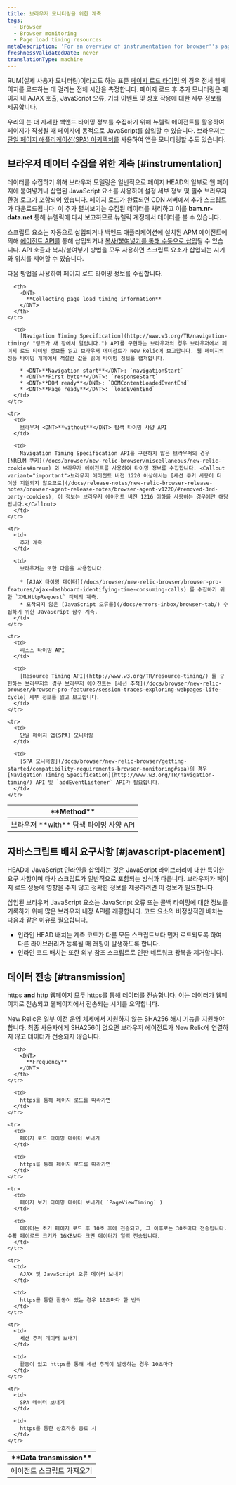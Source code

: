 ```yaml
---
title: 브라우저 모니터링을 위한 계측
tags:
  - Browser
  - Browser monitoring
  - Page load timing resources
metaDescription: 'For an overview of instrumentation for browser''s page load timing and browser monitoring features, start here.'
freshnessValidatedDate: never
translationType: machine
---
```


RUM(실제 사용자 모니터링)이라고도 하는 표준 [페이지 로드 타이밍](/docs/browser/new-relic-browser/page-load-timing/page-load-timing-process) 의 경우 전체 웹페이지를 로드하는 데 걸리는 전체 시간을 측정합니다. 페이지 로드 후 추가 모니터링은 페이지 내 AJAX 호출, JavaScript 오류, 기타 이벤트 및 상호 작용에 대한 세부 정보를 제공합니다.

우리의 <InlinePopover type="browser" />는 더 자세한 백앤드 타이밍 정보를 수집하기 위해 뉴렐릭 에이전트를 활용하여 페이지가 작성될 때 페이지에 동적으로 JavaScript를 삽입할 수 있습니다. 브라우저는 [단일 페이지 애플리케이션(SPA) 아키텍처를](/docs/browser/single-page-app-monitoring/get-started/add-apps-single-page-app-monitoring) 사용하여 앱을 모니터링할 수도 있습니다.

## 브라우저 데이터 수집을 위한 계측 [#instrumentation]

데이터를 수집하기 위해 브라우저 모델링은 일반적으로 페이지 HEAD의 일부로 웹 페이지에 붙여넣거나 삽입된 JavaScript 요소를 사용하며 설정 세부 정보 및 필수 브라우저 환경 로그가 포함되어 있습니다. 페이지 로드가 완료되면 CDN 서버에서 추가 스크립트가 다운로드됩니다. 이 추가 펼쳐보기는 수집된 데이터를 처리하고 이를 <DNT>**bam.nr-data.net**</DNT> 통해 뉴렐릭에 다시 보고하므로 뉴렐릭 계정에서 데이터를 볼 수 있습니다.

스크립트 요소는 자동으로 삽입되거나 백엔드 애플리케이션에 설치된 APM 에이전트에 의해 [에이전트 API를](/docs/browser/new-relic-browser/installation-configuration/browser-settings-ui-options-browser-monitoring#agent-instrumentation) 통해 삽입되거나 [복사/붙여넣기를 통해 수동으로 삽입](/docs/browser/new-relic-browser/installation-configuration/adding-apps-new-relic-browser#copy-paste-app)될 수 있습니다. API 호출과 복사/붙여넣기 방법을 모두 사용하면 스크립트 요소가 삽입되는 시기와 위치를 제어할 수 있습니다.

다음 방법을 사용하여 페이지 로드 타이밍 정보를 수집합니다.

<table id="navigation-api">
  <thead>
    <tr>
      <th style={{ width: "250px" }}>
        <DNT>
          **Method**
        </DNT>
      </th>

      <th>
        <DNT>
          **Collecting page load timing information**
        </DNT>
      </th>
    </tr>
  </thead>

  <tbody>
    <tr>
      <td>
        브라우저 <DNT>**with**</DNT> 탐색 타이밍 사양 API
      </td>

      <td>
        [Navigation Timing Specification](http://www.w3.org/TR/navigation-timing/ "링크가 새 창에서 열립니다.") API를 구현하는 브라우저의 경우 브라우저에서 페이지 로드 타이밍 정보를 읽고 브라우저 에이전트가 New Relic에 보고합니다. 웹 페이지의 성능 타이밍 개체에서 적절한 값을 읽어 타이밍 정보를 캡처합니다.

        * <DNT>**Navigation start**</DNT>: `navigationStart`
        * <DNT>**First byte**</DNT>: `responseStart`
        * <DNT>**DOM ready**</DNT>: `DOMContentLoadedEventEnd`
        * <DNT>**Page ready**</DNT>: `loadEventEnd`
      </td>
    </tr>

    <tr>
      <td>
        브라우저 <DNT>**without**</DNT> 탐색 타이밍 사양 API
      </td>

      <td>
        Navigation Timing Specification API를 구현하지 않은 브라우저의 경우 [NREUM 쿠키](/docs/browser/new-relic-browser/miscellaneous/new-relic-cookies#nreum) 와 브라우저 에이전트를 사용하여 타이밍 정보를 수집합니다. <Callout variant="important">브라우저 에이전트 버전 1220 이상에서는 [세션 쿠키 사용이 더 이상 지원되지 않으므로](/docs/release-notes/new-relic-browser-release-notes/browser-agent-release-notes/browser-agent-v1220/#removed-3rd-party-cookies), 이 정보는 브라우저 에이전트 버전 1216 이하를 사용하는 경우에만 해당됩니다.</Callout>
      </td>
    </tr>

    <tr>
      <td>
        추가 계측
      </td>

      <td>
        브라우저는 또한 다음을 사용합니다.

        * [AJAX 타이밍 데이터](/docs/browser/new-relic-browser/browser-pro-features/ajax-dashboard-identifying-time-consuming-calls) 를 수집하기 위한 `XMLHttpRequest` 객체의 계측.
        * 포착되지 않은 [JavaScript 오류를](/docs/errors-inbox/browser-tab/) 수집하기 위한 JavaScript 함수 계측.
      </td>
    </tr>

    <tr>
      <td>
        리소스 타이밍 API
      </td>

      <td>
        [Resource Timing API](http://www.w3.org/TR/resource-timing/) 를 구현하는 브라우저의 경우 브라우저 에이전트는 [세션 추적](/docs/browser/new-relic-browser/browser-pro-features/session-traces-exploring-webpages-life-cycle) 세부 정보를 읽고 보고합니다.
      </td>
    </tr>

    <tr>
      <td>
        단일 페이지 앱(SPA) 모니터링
      </td>

      <td>
        [SPA 모니터링](/docs/browser/new-relic-browser/getting-started/compatibility-requirements-browser-monitoring#spa)의 경우 [Navigation Timing Specification](http://www.w3.org/TR/navigation-timing/) API 및 `addEventListener` API가 필요합니다.
      </td>
    </tr>
  </tbody>
</table>

## 자바스크립트 배치 요구사항 [#javascript-placement]

HEAD에 JavaScript 인라인을 삽입하는 것은 JavaScript 라이브러리에 대한 특이한 요구 사항이며 타사 스크립트가 일반적으로 포함되는 방식과 다릅니다. 브라우저가 페이지 로드 성능에 영향을 주지 않고 정확한 정보를 제공하려면 이 정보가 필요합니다.

삽입된 브라우저 JavaScript 요소는 JavaScript 오류 또는 콜백 타이밍에 대한 정보를 기록하기 위해 많은 브라우저 내장 API를 래핑합니다. 코드 요소의 비정상적인 배치는 다음과 같은 이유로 필요합니다.

* 인라인 HEAD 배치는 계측 코드가 다른 모든 스크립트보다 먼저 로드되도록 하여 다른 라이브러리가 등록될 때 래핑이 발생하도록 합니다.
* 인라인 코드 배치는 또한 외부 참조 스크립트로 인한 네트워크 왕복을 제거합니다.

## 데이터 전송 [#transmission]

https <DNT>**and**</DNT> http 웹페이지 모두 https를 통해 데이터를 전송합니다. 이는 데이터가 웹페이지로 전송되고 웹페이지에서 전송되는 시기를 요약합니다.

<Callout variant="important">
  New Relic은 일부 이전 운영 체제에서 지원하지 않는 SHA256 해시 기능을 지원해야 합니다. 최종 사용자에게 SHA256이 없으면 브라우저 에이전트가 New Relic에 연결하지 않고 데이터가 전송되지 않습니다.
</Callout>

<table>
  <thead>
    <tr>
      <th style={{ width: "250px" }}>
        <DNT>
          **Data transmission**
        </DNT>
      </th>

      <th>
        <DNT>
          **Frequency**
        </DNT>
      </th>
    </tr>
  </thead>

  <tbody>
    <tr>
      <td>
        에이전트 스크립트 가져오기
      </td>

      <td>
        https를 통해 페이지 로드를 따라가면
      </td>
    </tr>

    <tr>
      <td>
        페이지 로드 타이밍 데이터 보내기
      </td>

      <td>
        https를 통해 페이지 로드를 따라가면
      </td>
    </tr>

    <tr>
      <td>
        페이지 보기 타이밍 데이터 보내기( `PageViewTiming` )
      </td>

      <td>
        데이터는 초기 페이지 로드 후 10초 후에 전송되고, 그 이후로는 30초마다 전송됩니다. 수확 페이로드 크기가 16KB보다 크면 데이터가 일찍 전송됩니다.
      </td>
    </tr>

    <tr>
      <td>
        AJAX 및 JavaScript 오류 데이터 보내기
      </td>

      <td>
        https를 통한 활동이 있는 경우 10초마다 한 번씩
      </td>
    </tr>

    <tr>
      <td>
        세션 추적 데이터 보내기
      </td>

      <td>
        활동이 있고 https를 통해 세션 추적이 발생하는 경우 10초마다
      </td>
    </tr>

    <tr>
      <td>
        SPA 데이터 보내기
      </td>

      <td>
        https를 통한 상호작용 종료 시
      </td>
    </tr>
  </tbody>
</table>